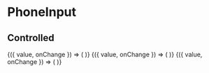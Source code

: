 
<Meta title="Components/PhoneInput" />

# PhoneInput

## Controlled

<Canvas>
  <Story name="Basic">
    <BlockList>
      <ControlValue value="">
        {({ value, onChange }) => (
          <PhoneInput value={value} onChange={onChange} />
        )}
      </ControlValue>
      <ControlValue value="+33">
        {({ value, onChange }) => (
          <PhoneInput value={value} onChange={onChange} />
        )}
      </ControlValue>
      <ControlValue value="+33607080910">
        {({ value, onChange }) => (
          <PhoneInput value={value} onChange={onChange} />
        )}
      </ControlValue>
    </BlockList>
  </Story>
</Canvas>
